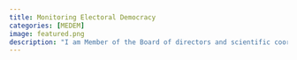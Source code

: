 ```yaml
---
title: Monitoring Electoral Democracy
categories: [MEDEM]
image: featured.png
description: "I am Member of the Board of directors and scientific coordinator of the 'Service Center for Country and Institutional Data' established at the Department of Political and Social Sciences, University of Florence of the European infrastructure project MEDEM"
---
```




